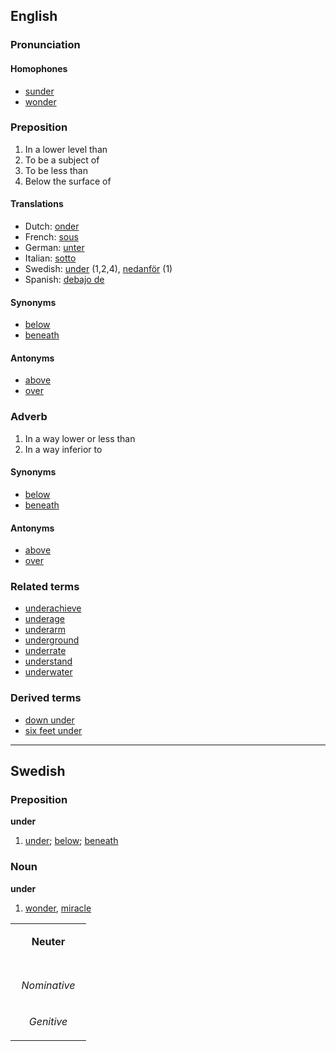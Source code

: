 ==English==
===Pronunciation===
<!-- add pronunciation here  -->

====Homophones====
*[[sunder]]
*[[wonder]]
===Preposition===
#In a lower level than
#To be a subject of
#To be less than
#Below the surface of

====Translations====<!-- contents accurate for this form? -->
* Dutch: [[onder]]
* French: [[sous]]
* German: [[unter]]
* Italian: [[sotto]]
* Swedish: [[under]] (1,2,4), [[nedanför]] (1)
* Spanish: [[debajo de]]

====Synonyms====
*[[below]]
*[[beneath]]

====Antonyms====
*[[above]]
*[[over]]

===Adverb===
#In a way lower or less than
#In a way inferior to

====Synonyms====
*[[below]]
*[[beneath]]

====Antonyms====
*[[above]]
*[[over]]

===Related terms===
*[[underachieve]]
*[[underage]]
*[[underarm]]
*[[underground]]
*[[underrate]]
*[[understand]]<!-- is it related? -->
*[[underwater]]

===Derived terms===
*[[down under]]
*[[six feet under]]

----
==Swedish==
===Preposition===
'''under'''

#[[under#English|under]]; [[below]]; [[beneath]]

===Noun===
'''under'''
#[[wonder]], [[miracle]]

{| border=1 cellspacing=0
| bgcolor="#FFFFF0" colspan=5 align=center | '''Neuter'''
|-
|- bgcolor="#FFFFF0" align=center
! rowspan=2 | 
| colspan=2 width=105| Singular 
| colspan=2 | Plural
|- bgcolor="#FFFFF0" align=center
| width=105 | ''Indefinite'' 
| width=105 | ''Definite'' 
| width=105 |  ''Indefinite'' 
|  width=105 | ''Definite''
|- align=center
| width=105 bgcolor="#FFFFF0" | ''Nominative'' 
| [[under]]
| [[undret]]
| [[under]]
| [[undren]]
|- align=center
| width=105 bgcolor="#FFFFF0" | ''Genitive'' 
| [[unders]]
| [[undrets]]
| [[unders]]
| [[undrens]]
|}